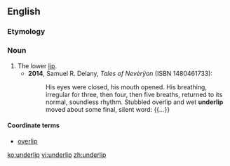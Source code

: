 ==English==

===Etymology===
{{prefix|under|lip|lang=en}}

===Noun===
{{en-noun}}

# The lower [[lip]].
#* '''2014''', Samuel R. Delany, ''Tales of Nevèrÿon'' (ISBN 1480461733):
#*: His eyes were closed, his mouth opened. His breathing, irregular for three, then four, then five breaths, returned to its normal, soundless rhythm. Stubbled overlip and wet '''underlip''' moved about some final, silent word: {{...}}

====Coordinate terms====
* [[overlip]]

[[ko:underlip]]
[[vi:underlip]]
[[zh:underlip]]